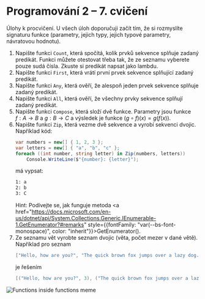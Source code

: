 

<Head>
  <title>Cvičení NPRG031 – Programování 2 – Michal Töpfer</title>
</Head>

# Programování 2 &ndash; 7. cvičení

Úlohy k procvičení. U všech úloh doporučuji začít tím, že si rozmyslíte signaturu funkce (parametry, jejich typy, jejich typové parametry, návratovou hodnotu).

1. Napište funkci `Count`, která spočítá, kolik prvků sekvence splňuje zadaný predikát. Funkci můžete otestovat třeba tak, že ze seznamu vyberete pouze sudá čísla. Zkuste si predikát napsat jako lambdu.
2. Napište funkci `First`, která vrátí první prvek sekvence splňující zadaný predikát.
3. Napište funkci `Any`, která ověří, že alespoň jeden prvek sekvence splňuje zadaný predikát.
4. Napište funkci `All`, která ověří, že všechny prvky sekvence splňují zadaný predikát.
5. Napište funkci `Compose`, která složí dvě funkce. Parametry jsou funkce $f: A \to B$ a $g: B \to C$ a výsledek je funkce $(g \circ f)(x) = g(f(x))$.
6. Napište funkci `Zip`, která vezme dvě sekvence a vyrobí sekvenci dvojic. Například kód:
    ```cs
    var numbers = new[] { 1, 2, 3 };
    var letters = new[] { "a", "b", "c" };
    foreach ((int number, string letter) in Zip(numbers, letters))
        Console.WriteLine($"{number}: {letter}");
    ```
    má vypsat:
    ```txt
    1: a
    2: b
    3: C
    ```
    Hint: <span className="hint">Podívejte se, jak funguje metoda <a href="https://docs.microsoft.com/en-us/dotnet/api/System.Collections.Generic.IEnumerable-1.GetEnumerator?#remarks" style={{fontFamily: "var(--bs-font-monospace)", color: "inherit"}}>GetEnumerator()</a>.</span>
7. Ze seznamu vět vyrobte seznam dvojic (věta, počet mezer v dané větě). Například pro seznam
   ```cs
   ["Hello, how are you?", "The quick brown fox jumps over a lazy dog."]
   ```
   je řešením
   ```cs
   [("Hello, how are you?", 3), ("The quick brown fox jumps over a lazy dog.", 8)]
   ```

<img src="../functions_inside.jpg" alt="Functions inside functions meme"/>
